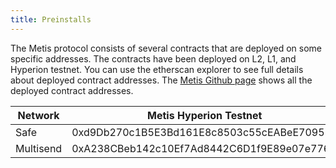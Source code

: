 ```yaml
---
title: Preinstalls
---
```


The Metis protocol consists of several contracts that are deployed on some specific addresses. The contracts have been deployed on L2, L1, and Hyperion testnet. You can use the etherscan explorer to see full details about deployed contract addresses. The [Metis Github page](https://github.com/MetisProtocol/mvm/tree/develop/packages/contracts/deployments) shows all the deployed contract addresses.

| **Network** | **Metis Hyperion Testnet**                 |
| ----------- | ------------------------------------------ |
| Safe        | 0xd9Db270c1B5E3Bd161E8c8503c55cEABeE709552 |
| Multisend   | 0xA238CBeb142c10Ef7Ad8442C6D1f9E89e07e7761 |
